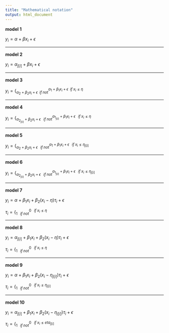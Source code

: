 ```yaml
---
title: "Mathematical notation"
output: html_document
---
```


**model 1**


$y_{i} = \alpha + \beta x_{i} + \epsilon$ 

***************
**model 2**


$y_{i} = \alpha_{j \left[{i}\right]} + \beta x_{i} + \epsilon$

***************
**model 3**


$y_{i} = \{^{\alpha_{1} +  \beta_{1} x_{i} + \epsilon\;\;  if\;x_{i} \le \eta} _{\alpha_{2} +  \beta_{2} x_{i} + \epsilon\;\;  if\;not}$


***************
**model 4**


$y_{i} = \{^{\alpha_{1 _{{j} \left[{i}\right]}} +  \beta_{1} x_{i} + \epsilon\;\;\;  if \;x_{i} \le \eta} _{\alpha_{2_{{j} \left[{i}\right]}} +  \beta_{2} x_{i} + \epsilon\;\;\;  if \;not}$

**************
**model 5**

$y_{i} = \{^{\alpha_{1} +  \beta_{1} x_{i} + \epsilon\;\;\;  if \;x_{i} \le \eta_{j \left[{i}\right]}} _{\alpha_{2} +  \beta_{2} x_{i} + \epsilon\;\;\;  if \;not}$

**************
**model 6**


$y_{i} = \{^{\alpha_{1 _{{j} \left[{i}\right]}} +  \beta_{1} x_{i} + \epsilon\;\;\;  if\; x_{i} \le \eta_{j \left[{i}\right]}} _{\alpha_{2_{{j} \left[{i}\right]}} +  \beta_{2} x_{i} + \epsilon\;\;\;  if \;not}$

***************
**model 7**

$y_{i} = \alpha + \beta_{1} x_{i} + \beta_{2} \left(x_{i} - \eta\right) \tau_{i} + \epsilon$



$\tau_{i} = \{^{0\;\;\;if \;x_{i} \le \eta} _{1 \;\;\;if \;not}$


***************
**model 8**


$y_{i} = \alpha_{j \left[{i}\right]} + \beta_{1} x_{i} + \beta_{2} \left(x_{i} - \eta\right) \tau_{i} + \epsilon$



$\tau_{i} = \{^{0\;\;\;  if \;x_{i} \le \eta} _{1\;\;\; if \;not}$

****************
**model 9**


$y_{i} = \alpha + \beta_{1} x_{i} + \beta_{2} \left(x_{i} - \eta_{j \left[{i}\right]}\right) \tau_{i} + \epsilon$



$\tau_{i} = \{^{0\;\;\;  if \;x_{i} \le \eta_{j \left[{i}\right]}} _{1 \;\;\;if \;not}$


*****************
**model 10**

$y_{i} = \alpha_{j\left[{i}\right]} + \beta_{1} x_{i} + \beta_{2} \left(x_{i} - \eta_{j \left[{i}\right]}\right) \tau_{i} + \epsilon$



$\tau_{i} = \{^{0\;\;\;  if \;x_{i} \le eta_{j \left[{i}\right]}} _{1 \;\;\;if\; not}$
